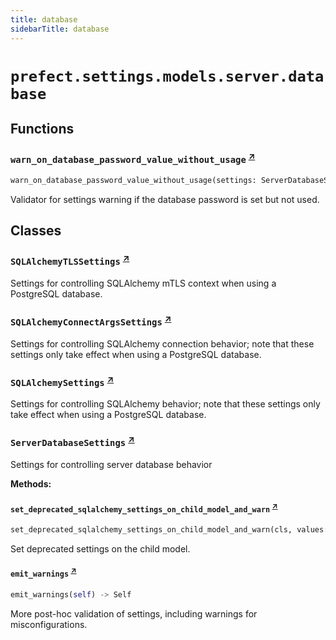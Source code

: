 ```yaml
---
title: database
sidebarTitle: database
---
```


# `prefect.settings.models.server.database`

## Functions

### `warn_on_database_password_value_without_usage` <sup><a href="https://github.com/prefecthq/prefect/blob/main/src/prefect/settings/models/server/database.py#L324" target="_blank">↗</a></sup>

```python
warn_on_database_password_value_without_usage(settings: ServerDatabaseSettings) -> None
```


Validator for settings warning if the database password is set but not used.


## Classes

### `SQLAlchemyTLSSettings` <sup><a href="https://github.com/prefecthq/prefect/blob/main/src/prefect/settings/models/server/database.py#L18" target="_blank">↗</a></sup>


Settings for controlling SQLAlchemy mTLS context when
using a PostgreSQL database.


### `SQLAlchemyConnectArgsSettings` <sup><a href="https://github.com/prefecthq/prefect/blob/main/src/prefect/settings/models/server/database.py#L54" target="_blank">↗</a></sup>


Settings for controlling SQLAlchemy connection behavior; note that these settings only take effect when
using a PostgreSQL database.


### `SQLAlchemySettings` <sup><a href="https://github.com/prefecthq/prefect/blob/main/src/prefect/settings/models/server/database.py#L89" target="_blank">↗</a></sup>


Settings for controlling SQLAlchemy behavior; note that these settings only take effect when
using a PostgreSQL database.


### `ServerDatabaseSettings` <sup><a href="https://github.com/prefecthq/prefect/blob/main/src/prefect/settings/models/server/database.py#L135" target="_blank">↗</a></sup>


Settings for controlling server database behavior


**Methods:**

#### `set_deprecated_sqlalchemy_settings_on_child_model_and_warn` <sup><a href="https://github.com/prefecthq/prefect/blob/main/src/prefect/settings/models/server/database.py#L289" target="_blank">↗</a></sup>

```python
set_deprecated_sqlalchemy_settings_on_child_model_and_warn(cls, values: dict[str, Any]) -> dict[str, Any]
```

Set deprecated settings on the child model.


#### `emit_warnings` <sup><a href="https://github.com/prefecthq/prefect/blob/main/src/prefect/settings/models/server/database.py#L318" target="_blank">↗</a></sup>

```python
emit_warnings(self) -> Self
```

More post-hoc validation of settings, including warnings for misconfigurations.

